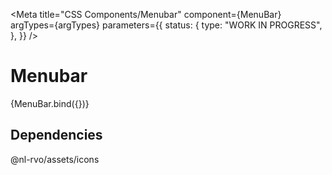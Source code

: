 
<Meta
  title="CSS Components/Menubar"
  component={MenuBar}
  argTypes={argTypes}
  parameters={{
    status: {
      type: "WORK IN PROGRESS",
    },
  }}
/>

# Menubar

<Canvas>
  <Story name="Menubar" args={defaultArgs}>
    {MenuBar.bind({})}
  </Story>
</Canvas>

<ArgsTable story="Menubar" />

## Dependencies

@nl-rvo/assets/icons

